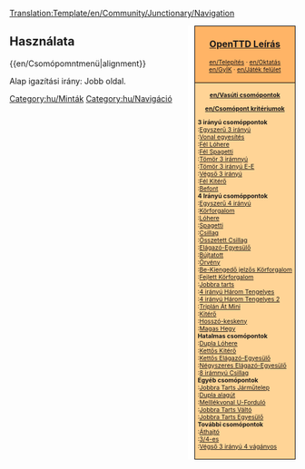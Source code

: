 <noinclude>[[Translation:Template/en/Community/Junctionary/Navigation]]</noinclude><noinclude></noinclude><div style="float:right; padding-left:12px; background:#ffffff;">
<div style="border:1px solid #000000; background:#ffb466; padding:5px; -moz-border-radius-topleft:5px; -moz-border-radius-topright:5px; font-size: 12pt;">
<center><strong><font size="3">[[en/OpenTTD (HU)|OpenTTD Leírás]]</font></strong></center>
<div style="font-size: 8pt; text-align: center;">
[[en/Telepítés]] &middot; 
[[en/Oktatás]]<br />
[[en/GyÍK]] &middot; 
[[en/Játék felület]]
</div>
</div>
<div style="border:1px solid black; border-top-width: 0px; background:#ffd496; padding:5px; -moz-border-radius-bottomleft:5px; -moz-border-radius-bottomright:8px; font-size: 8pt;">

<center>'''[[en/Vasúti csomópontok]]'''</center>
<center>'''[[en/Csomópont kritériumok]]'''</center>

'''3 irányú csomóppontok'''<br>
:[[en/Csomópont/Egyszerű 3 irányú|Egyszerű 3 irányú]]<br>
:[[en/Csomópont/Vonal egyesítés|Vonal egyesítés]]<br>
:[[en/Csomópont/Fél Lóhere|Fél Lóhere]]<br>
:[[en/Csomópont/Fél Spagetti|Fél Spagetti]]<br>
:[[en/Csomópont/Tömör 3 irányú|Tömör 3 irámnyú]]<br>
:[[en/Csomópont/Tömör 3 irányú Elágazó-Egyesülő|Tömör 3 irányú E-E]]<br>
:[[en/Csomópont/Végső 3 irányú|Végső 3 irányú]]<br>
:[[en/Csomópont/Fél Kitérő|Fél Kitérő]]<br>
:[[en/Csomópont/Befont|Befont]]<br>

'''4 Irányú csomóppontok'''<br>
:[[en/Csomópont/Egysezrű 4 irányú|Egyszerű 4 irányú]]<br>
:[[en/Csomópont/Körforgalom|Körforgalom]]<br>
:[[en/Csomópont/Lóhere|Lóhere]]<br>
:[[en/Csomópont/Spagetti|Spagetti]]<br>
:[[en/Csomópont/Csillag|Csillag]]<br>
:[[en/Csomópont/Öszetett Csillag|Összetett Csillag]]<br>
:[[en/Csomópont/Elágazó-Egyesülő|Elágazó-Egyesülő]]<br>
:[[en/Csomópont/Bújtatott|Bújtatott]]<br>
:[[en/Csomópont/Örvény|Örvény]]<br>
:[[en/Csomópont/Be-Kiemngedő jelzős Körforgalom|Be-Kiengedő jelzős Körforgalom]]<br>
:[[en/Csomópont/Fejlett Körforgalom|Fejlett Körforgalom]]<br>
:[[en/Csomópont/Jobbra tarts|Jobbra tarts]]<br>
:[[en/Csomópont/4 irányú Három Tengelyes|4 irányú Három Tengelyes]]<br>
:[[en/Csomópont/4 irányú Három Tengelyes 2|4 irányú Három Tengelyes 2]]<br>
:[[en/Csomópont/Triplán Át Mini|Triplán Át Mini]]<br>
:[[en/Csomópont/Kitérő|Kitérő]]<br>
:[[en/Csomópont/Hosszú-keskeny|Hosszó-keskeny]]<br>
:[[en/Csomópont/Magas Hegy|Magas Hegy]]<br>

'''Hatalmas csomópontok'''<br>
:[[en/Csomópont/Dupla Lóhere|Dupla Lóhere]]<br>
:[[en/Csomópont/Kettős Kitérő|Kettős Kitérő]]<br>
:[[en/Csomópont/Kettős Elágazó-Egyesülő|Kettős Elágazó-Egyesülő]]<br>
:[[en/Csomópont/Négyszeres Elágazó-Egyesülő|Négyszeres Elágazó-Egyesülő]]<br>
:[[en/Csomópont/8 irányú Csillag|8 irámnyú Csillag]]<br>

'''Egyéb csomópontok'''<br>
:[[en/Csomópont/Jobbra Tarts Járműtelep|Jobbra Tarts Járműtelep]]<br>
:[[en/Csomópont/Dupla alagút|Dupla alagút]]<br>
:[[en/Csomópont/Mellékvonal U-Forduló|Melllékvonal U-Forduló]]<br>
:[[en/Csomópont/Jobbra Tarts Váltó|Jobbra Tarts Váltó]]<br>
:[[en/Csomópont/Jobbra Tarst Egyesülő|Jobbra Tarts Egyesülő]]<br>

'''További csomópontok'''<br>
:[[en/Csomópont/Áthajtó|Áthajtó]]<br>
:[[en/Csomópont/3/4-es|3/4-es]]<br>
:[[en/Csomópont/Végső 3 irányú 4 vágyányos|Végső 3 irányú 4 vágányos]]<br>

</div>
</div>
<noinclude>


==Használata==
<nowiki>{{en/Csomópomntmenü|alignment}}</nowiki>

Alap igazítási irány: Jobb oldal.
[[Category:hu/Minták]][[Category:hu/Navigáció]]
</noinclude>